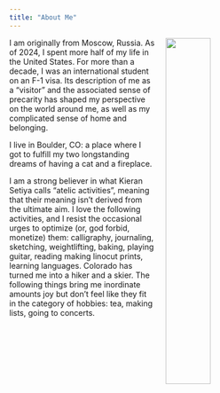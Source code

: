 ```yaml
---
title: "About Me"
---
```

<img src="/assets/images/upstate.jpg" width="40%" hspace="20" align="right">

I am originally from Moscow, Russia. As of 2024, I spent more half of my life in the United States. For more than a decade, I was an international student on an F-1 visa. Its description of me as a "visitor" and the associated sense of precarity has shaped my perspective on the world around me, as well as my complicated sense of home and belonging.  

I live in Boulder, CO: a place where I got to fulfill my two longstanding dreams of having a cat and a fireplace. 

I am a strong believer in what Kieran Setiya calls "atelic activities", meaning that their meaning isn't derived from the ultimate aim. I love the following activities, and I resist the occasional urges to optimize (or, god forbid, monetize) them: calligraphy, journaling, sketching, weightlifting, baking, playing guitar, reading making linocut prints, learning languages. Colorado has turned me into a hiker and a skier. The following things bring me inordinate amounts joy but don't feel like they fit in the category of hobbies: tea, making lists, going to concerts.